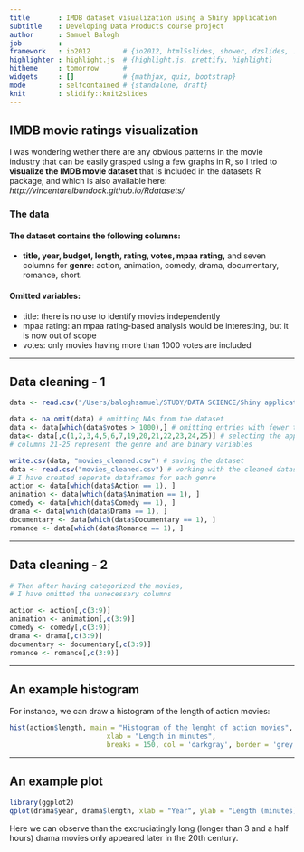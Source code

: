 ```yaml
---
title       : IMDB dataset visualization using a Shiny application
subtitle    : Developing Data Products course project
author      : Samuel Balogh
job         : 
framework   : io2012        # {io2012, html5slides, shower, dzslides, ...}
highlighter : highlight.js  # {highlight.js, prettify, highlight}
hitheme     : tomorrow      # 
widgets     : []            # {mathjax, quiz, bootstrap}
mode        : selfcontained # {standalone, draft}
knit        : slidify::knit2slides
---
```

## IMDB movie ratings visualization

I was wondering wether there are any obvious patterns in the movie industry that can be easily grasped using a few graphs in R, so I tried to **visualize the IMDB movie dataset** that is included in the datasets R package, and which is also available here: *http://vincentarelbundock.github.io/Rdatasets/*

### The data

#### The dataset contains the following columns:
- **title, year, budget, length, rating, votes, mpaa rating,** and seven columns for **genre**: action, animation, comedy, drama, documentary, romance, short.

#### Omitted variables:
- title: there is no use to identify movies independently
- mpaa rating: an mpaa rating-based analysis would be interesting, but it is now out of scope
- votes: only movies having more than 1000 votes are included

---

## Data cleaning - 1

```r
data <- read.csv("/Users/baloghsamuel/STUDY/DATA SCIENCE/Shiny applications/movies_beta copy/Reproducible pitch/movies.csv") 
```
```r
data <- na.omit(data) # omitting NAs from the dataset
data <- data[which(data$votes > 1000),] # omitting entries with fewer than 1000 votes
data<- data[,c(1,2,3,4,5,6,7,19,20,21,22,23,24,25)] # selecting the appropriate columns
# columns 21-25 represent the genre and are binary variables

write.csv(data, "movies_cleaned.csv") # saving the dataset
data <- read.csv("movies_cleaned.csv") # working with the cleaned dataset
# I have created seperate dataframes for each genre
action <- data[which(data$Action == 1), ]
animation <- data[which(data$Animation == 1), ]
comedy <- data[which(data$Comedy == 1), ]
drama <- data[which(data$Drama == 1), ]
documentary <- data[which(data$Documentary == 1), ]
romance <- data[which(data$Romance == 1), ]
```

--- 

  
## Data cleaning - 2

```r
# Then after having categorized the movies, 
# I have omitted the unnecessary columns

action <- action[,c(3:9)]
animation <- animation[,c(3:9)]
comedy <- comedy[,c(3:9)]
drama <- drama[,c(3:9)]
documentary <- documentary[,c(3:9)]
romance <- romance[,c(3:9)]

```

---

## An example histogram

For instance, we can draw a histogram of the length of action movies:
```r
hist(action$length, main = "Histogram of the lenght of action movies",
                        xlab = "Length in minutes",
                        breaks = 150, col = 'darkgray', border = 'grey')
```

---

## An example plot

```r
library(ggplot2)
qplot(drama$year, drama$length, xlab = "Year", ylab = "Length (minutes)")
```

Here we can observe than the excruciatingly long (longer than 3 and a half hours) drama movies only appeared later in the 20th century. 